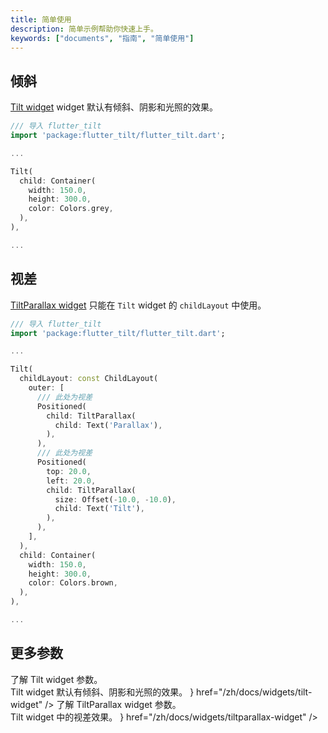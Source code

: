 ```yaml
---
title: 简单使用
description: 简单示例帮助你快速上手。
keywords: ["documents", "指南", "简单使用"]
---
```


## 倾斜

[Tilt widget][Tilt widget parameters] widget 默认有倾斜、阴影和光照的效果。  

```dart {6} showLineNumbers
/// 导入 flutter_tilt
import 'package:flutter_tilt/flutter_tilt.dart';

...

Tilt(
  child: Container(
    width: 150.0,
    height: 300.0,
    color: Colors.grey,
  ),
),

...

```

## 视差

[TiltParallax widget][TiltParallax widget parameters] 只能在 `Tilt` widget 的 `childLayout` 中使用。  

```dart {6,7,11,19} showLineNumbers
/// 导入 flutter_tilt
import 'package:flutter_tilt/flutter_tilt.dart';

...

Tilt(
  childLayout: const ChildLayout(
    outer: [
      /// 此处为视差
      Positioned(
        child: TiltParallax(
          child: Text('Parallax'),
        ),
      ),
      /// 此处为视差
      Positioned(
        top: 20.0,
        left: 20.0,
        child: TiltParallax(
          size: Offset(-10.0, -10.0),
          child: Text('Tilt'),
        ),
      ),
    ],
  ),
  child: Container(
    width: 150.0,
    height: 300.0,
    color: Colors.brown,
  ),
),

...

```

## 更多参数

<NavCardGrid>
  <NavCard
    subtitle="Widget"
    title="Tilt Widget"
    description={
      <div>
        了解 Tilt widget 参数。
        <br />
        Tilt widget 默认有倾斜、阴影和光照的效果。
      </div>
    }
    href="/zh/docs/widgets/tilt-widget"
  />
  <NavCard
    subtitle="Widget"
    title="TiltParallax Widget"
    description={
      <div>
        了解 TiltParallax widget 参数。
        <br />
        Tilt widget 中的视差效果。
      </div>
    }
    href="/zh/docs/widgets/tiltparallax-widget"
  />
</NavCardGrid>

[Tilt widget parameters]: /zh/docs/widgets/tilt-widget
[TiltParallax widget parameters]: /zh/docs/widgets/tiltparallax-widget
